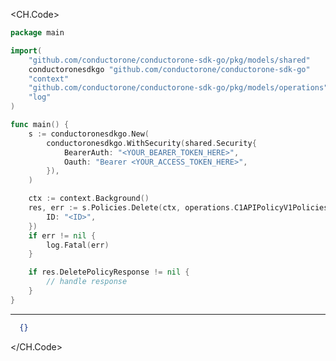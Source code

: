 
<CH.Code>
```go Delete.go
package main

import(
	"github.com/conductorone/conductorone-sdk-go/pkg/models/shared"
	conductoronesdkgo "github.com/conductorone/conductorone-sdk-go"
	"context"
	"github.com/conductorone/conductorone-sdk-go/pkg/models/operations"
	"log"
)

func main() {
    s := conductoronesdkgo.New(
        conductoronesdkgo.WithSecurity(shared.Security{
            BearerAuth: "<YOUR_BEARER_TOKEN_HERE>",
            Oauth: "Bearer <YOUR_ACCESS_TOKEN_HERE>",
        }),
    )

    ctx := context.Background()
    res, err := s.Policies.Delete(ctx, operations.C1APIPolicyV1PoliciesDeleteRequest{
        ID: "<ID>",
    })
    if err != nil {
        log.Fatal(err)
    }

    if res.DeletePolicyResponse != nil {
        // handle response
    }
}
```
---

```json Example Response
  {}
```
</CH.Code>
